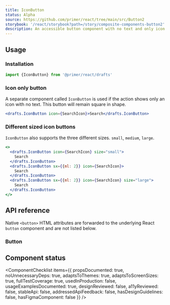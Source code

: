 ```yaml
---
title: IconButton
status: Alpha
source: https://github.com/primer/react/tree/main/src/Button2
storybook: '/react/storybook?path=/story/composite-components-button2'
description: An accessible button component with no text and only icon.
---
```



## Usage

### Installation

```js
import {IconButton} from '@primer/react/drafts'
```

### Icon only button

A separate component called `IconButton` is used if the action shows only an icon with no text. This button will remain square in shape.

```jsx live
<drafts.IconButton icon={SearchIcon}>Search</drafts.IconButton>
```

### Different sized icon buttons

`IconButton` also supports the three different sizes. `small`, `medium`, `large`.

```jsx live
<>
  <drafts.IconButton icon={SearchIcon} size="small">
    Search
  </drafts.IconButton>
  <drafts.IconButton sx={{ml: 2}} icon={SearchIcon}>
    Search
  </drafts.IconButton>
  <drafts.IconButton sx={{ml: 2}} icon={SearchIcon} size="large">
    Search
  </drafts.IconButton>
</>
```

## API reference

Native `<button>` HTML attributes are forwarded to the underlying React `button` component and are not listed below.

### Button

<PropsTable>
  <PropsTableRow name="children" required type="React.ReactNode" description="This will be the Button description." />
  <PropsTableRow
    name="variant"
    type="'default' | 'primary' | 'danger' | 'outline' | 'invisible'"
    description="Changes the look and feel of the button which is different for each variant"
  />
  <PropsTableRow
    name="size"
    type="'small' | 'medium' | 'large'"
    description="Changes the size of the icon button component"
  />
  <PropsTableRow
    name="icon"
    type="Component"
    description="provide an octicon. It will be placed in the center of the button"
  />
  <PropsTableSxRow />
</PropsTable>

## Component status

<ComponentChecklist
  items={{
    propsDocumented: true,
    noUnnecessaryDeps: true,
    adaptsToThemes: true,
    adaptsToScreenSizes: true,
    fullTestCoverage: true,
    usedInProduction: false,
    usageExamplesDocumented: true,
    designReviewed: false,
    a11yReviewed: false,
    stableApi: false,
    addressedApiFeedback: false,
    hasDesignGuidelines: false,
    hasFigmaComponent: false
  }}
/>
